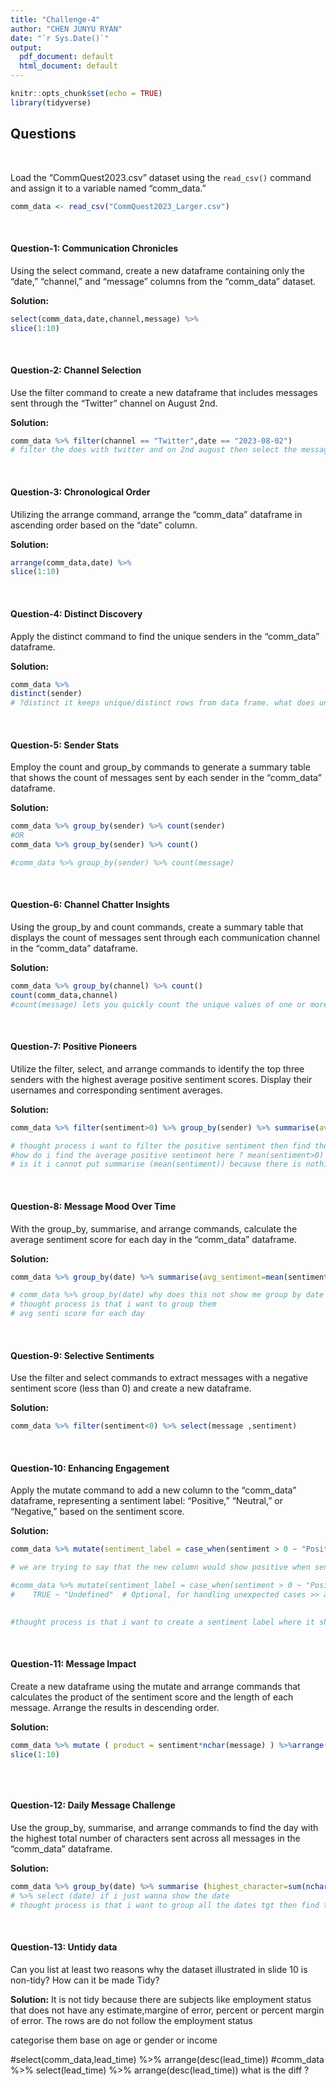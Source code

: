 ```yaml
---
title: "Challenge-4"
author: "CHEN JUNYU RYAN"
date: "`r Sys.Date()`"
output:
  pdf_document: default
  html_document: default
---
```


```r
knitr::opts_chunk$set(echo = TRUE)
library(tidyverse)
```

<style>
p.comment {
background-color: #DBDBDB;
padding: 10px;
border: 1px solid black;
margin-left: 25px;
border-radius: 5px;
font-style: italic;
}

</style>

## Questions
<br>

Load the "CommQuest2023.csv" dataset using the `read_csv()` command and assign it to a variable named "comm_data." 

```r
comm_data <- read_csv("CommQuest2023_Larger.csv")
```
<br>


#### Question-1: Communication Chronicles

Using the select command, create a new dataframe containing only the "date," "channel," and "message" columns from the "comm_data" dataset.

**Solution:**

```r
select(comm_data,date,channel,message) %>% 
slice(1:10)
```
<br>

#### Question-2: Channel Selection

Use the filter command to create a new dataframe that includes messages sent through the "Twitter" channel on August 2nd.

**Solution:**

```r
comm_data %>% filter(channel == "Twitter",date == "2023-08-02") 
# filter the does with twitter and on 2nd august then select the messages of the output ?
```
<br>

#### Question-3: Chronological Order

Utilizing the arrange command, arrange the "comm_data" dataframe in ascending order based on the "date" column.

**Solution:**

```r
arrange(comm_data,date) %>% 
slice(1:10)
```
<br>

#### Question-4: Distinct Discovery

Apply the distinct command to find the unique senders in the "comm_data" dataframe.

**Solution:**

```r
comm_data %>%
distinct(sender) 
# ?distinct it keeps unique/distinct rows from data frame. what does unique or distinct mean ?
```
<br>

#### Question-5: Sender Stats

Employ the count and group_by commands to generate a summary table that shows the count of messages sent by each sender in the "comm_data" dataframe.

**Solution:**

```r
comm_data %>% group_by(sender) %>% count(sender)
#OR
comm_data %>% group_by(sender) %>% count()

#comm_data %>% group_by(sender) %>% count(message)

```
<br>

#### Question-6: Channel Chatter Insights

Using the group_by and count commands, create a summary table that displays the count of messages sent through each communication channel in the "comm_data" dataframe.

**Solution:**

```r
comm_data %>% group_by(channel) %>% count()
count(comm_data,channel)
#count(message) lets you quickly count the unique values of one or more variables

```
<br>

#### Question-7: Positive Pioneers

Utilize the filter, select, and arrange commands to identify the top three senders with the highest average positive sentiment scores. Display their usernames and corresponding sentiment averages.

**Solution:**

```r
comm_data %>% filter(sentiment>0) %>% group_by(sender) %>% summarise(avg_sentiment = mean(sentiment)) %>% arrange(desc(avg_sentiment)) %>% select(sender,avg_sentiment) %>% head(3)

# thought process i want to filter the positive sentiment then find the average by group up the senders and then arrange in descending order then pick the top 3 
#how do i find the average positive sentiment here ? mean(sentiment>0)
# is it i cannot put summarise (mean(sentiment)) because there is nothing that would be the mean(sentiment) like its not assigned to something

```
<br>

#### Question-8: Message Mood Over Time

With the group_by, summarise, and arrange commands, calculate the average sentiment score for each day in the "comm_data" dataframe.

**Solution:**

```r
comm_data %>% group_by(date) %>% summarise(avg_sentiment=mean(sentiment)) %>% arrange (date)

# comm_data %>% group_by(date) why does this not show me group by date ?
# thought process is that i want to group them 
# avg senti score for each day 
```
<br>

#### Question-9: Selective Sentiments

Use the filter and select commands to extract messages with a negative sentiment score (less than 0) and create a new dataframe.

**Solution:**

```r
comm_data %>% filter(sentiment<0) %>% select(message ,sentiment)
```
<br>

#### Question-10: Enhancing Engagement

Apply the mutate command to add a new column to the "comm_data" dataframe, representing a sentiment label: "Positive," "Neutral," or "Negative," based on the sentiment score.

**Solution:**

```r
comm_data %>% mutate(sentiment_label = case_when(sentiment > 0 ~ "Positive", sentiment == 0 ~ "Neutral", sentiment <0 ~ "Negative")) %>% slice(1:10)

# we are trying to say that the new column would show positive when sentiment is > 0 and negative when sentiment is < 0 and neutral when sentiment is 0

#comm_data %>% mutate(sentiment_label = case_when(sentiment > 0 ~ "Positive",sentiment == 0 ~ "Neutral",sentiment < 0 ~ "Negative",
#    TRUE ~ "Undefined"  # Optional, for handling unexpected cases >> ask about this one 

                     
#thought process is that i want to create a sentiment label where it shows positive when sentiment >0 netural when sentiment is 0 and negative when sentiment is <0 

```
<br>

#### Question-11: Message Impact

Create a new dataframe using the mutate and arrange commands that calculates the product of the sentiment score and the length of each message. Arrange the results in descending order.

**Solution:**

```r
comm_data %>% mutate ( product = sentiment*nchar(message) ) %>%arrange(desc(product)) %>% 
slice(1:10)



```
<br>

#### Question-12: Daily Message Challenge

Use the group_by, summarise, and arrange commands to find the day with the highest total number of characters sent across all messages in the "comm_data" dataframe.

**Solution:**

```r
comm_data %>% group_by(date) %>% summarise (highest_character=sum(nchar(message))) %>% arrange(desc(highest_character)) %>% slice (1)
# %>% select (date) if i just wanna show the date
# thought process is that i want to group all the dates tgt then find their total character then arrange them according to the 

```
<br>

#### Question-13: Untidy data

Can you list at least two reasons why the dataset illustrated in slide 10 is non-tidy? How can it be made Tidy?

**Solution:** It is not tidy because there are subjects like employment status that does not have any estimate,margine of error, percent or percent margin of error. The rows are do not follow the employment status 

categorise them base on age or gender or income 


#select(comm_data,lead_time) %>% arrange(desc(lead_time)) 
#comm_data %>% select(lead_time) %>% arrange(desc(lead_time)) what is the diff ? 